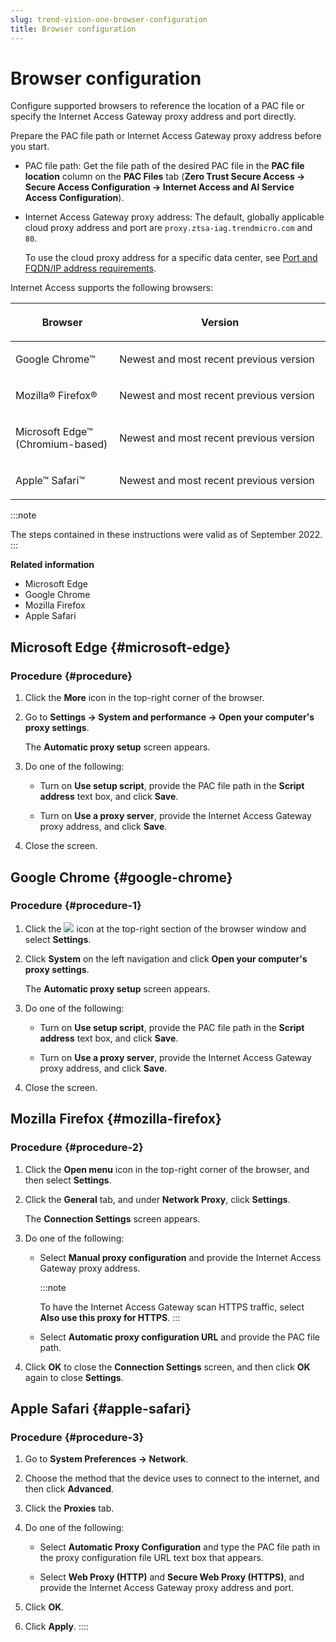 ```yaml
---
slug: trend-vision-one-browser-configuration
title: Browser configuration
---
```

# Browser configuration

Configure supported browsers to reference the location of a PAC file or specify the Internet Access Gateway proxy address and port directly.

Prepare the PAC file path or Internet Access Gateway proxy address before you start.

- PAC file path: Get the file path of the desired PAC file in the **PAC file location** column on the **PAC Files** tab (**Zero Trust Secure Access → Secure Access Configuration → Internet Access and AI Service Access Configuration**).

- Internet Access Gateway proxy address: The default, globally applicable cloud proxy address and port are `proxy.ztsa-iag.trendmicro.com` and `80`.

  To use the cloud proxy address for a specific data center, see [Port and FQDN/IP address requirements](port-fqdn-ip-address-requirements.mdx).

Internet Access supports the following browsers:

<table>
<colgroup>
<col style="width: 33%" />
<col style="width: 67%" />
</colgroup>
<thead>
<tr>
<th><p>Browser</p></th>
<th><p>Version</p></th>
</tr>
</thead>
<tbody>
<tr>
<td><p>Google Chrome™</p></td>
<td><p>Newest and most recent previous version</p></td>
</tr>
<tr>
<td><p>Mozilla® Firefox®</p></td>
<td><p>Newest and most recent previous version</p></td>
</tr>
<tr>
<td><p>Microsoft Edge™ (Chromium-based)</p></td>
<td><p>Newest and most recent previous version</p></td>
</tr>
<tr>
<td><p>Apple™ Safari™</p></td>
<td><p>Newest and most recent previous version</p></td>
</tr>
</tbody>
</table>

:::note

The steps contained in these instructions were valid as of September 2022.
:::

**Related information**

- Microsoft Edge
- Google Chrome
- Mozilla Firefox
- Apple Safari

## Microsoft Edge {#microsoft-edge}

### Procedure {#procedure}

1.  Click the **More** icon in the top-right corner of the browser.

2.  Go to **Settings → System and performance → Open your computer's proxy settings**.

    The **Automatic proxy setup** screen appears.

3.  Do one of the following:

    - Turn on **Use setup script**, provide the PAC file path in the **Script address** text box, and click **Save**.

    - Turn on **Use a proxy server**, provide the Internet Access Gateway proxy address, and click **Save**.

4.  Close the screen.

## Google Chrome {#google-chrome}

### Procedure {#procedure-1}

1.  Click the ![](/images/chromeSettingsIcon=20220803163131.webp) icon at the top-right section of the browser window and select **Settings**.

2.  Click **System** on the left navigation and click **Open your computer's proxy settings**.

    The **Automatic proxy setup** screen appears.

3.  Do one of the following:

    - Turn on **Use setup script**, provide the PAC file path in the **Script address** text box, and click **Save**.

    - Turn on **Use a proxy server**, provide the Internet Access Gateway proxy address, and click **Save**.

4.  Close the screen.

## Mozilla Firefox {#mozilla-firefox}

### Procedure {#procedure-2}

1.  Click the **Open menu** icon in the top-right corner of the browser, and then select **Settings**.

2.  Click the **General** tab, and under **Network Proxy**, click **Settings**.

    The **Connection Settings** screen appears.

3.  Do one of the following:

    - Select **Manual proxy configuration** and provide the Internet Access Gateway proxy address.

      :::note

      To have the Internet Access Gateway scan HTTPS traffic, select **Also use this proxy for HTTPS**.
      :::

    - Select **Automatic proxy configuration URL** and provide the PAC file path.

4.  Click **OK** to close the **Connection Settings** screen, and then click **OK** again to close **Settings**.

## Apple Safari {#apple-safari}

### Procedure {#procedure-3}

1.  Go to **System Preferences → Network**.

2.  Choose the method that the device uses to connect to the internet, and then click **Advanced**.

3.  Click the **Proxies** tab.

4.  Do one of the following:

    - Select **Automatic Proxy Configuration** and type the PAC file path in the proxy configuration file URL text box that appears.

    - Select **Web Proxy (HTTP)** and **Secure Web Proxy (HTTPS)**, and provide the Internet Access Gateway proxy address and port.

5.  Click **OK**.

6.  Click **Apply**.
::::
